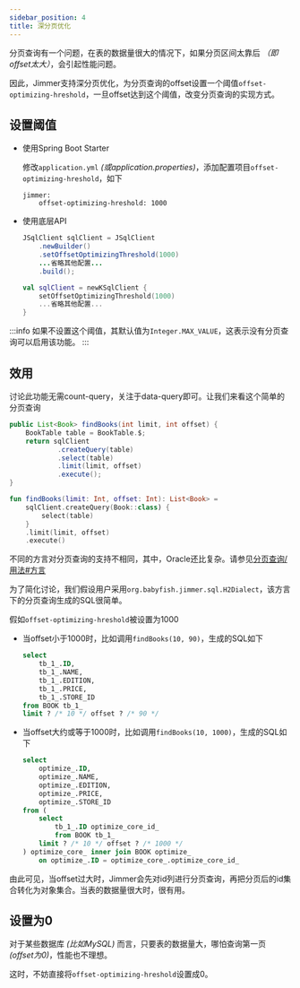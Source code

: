```yaml
---
sidebar_position: 4
title: 深分页优化
---
```



分页查询有一个问题，在表的数据量很大的情况下，如果分页区间太靠后 *（即offset太大）*，会引起性能问题。

因此，Jimmer支持深分页优化，为分页查询的offset设置一个阈值`offset-optimizing-hreshold`，一旦offset达到这个阈值，改变分页查询的实现方式。

## 设置阈值

-   使用Spring Boot Starter

    修改`application.yml` *(或application.properties)*，添加配置项目`offset-optimizing-hreshold`，如下

    ```
    jimmer:
        offset-optimizing-hreshold: 1000
    ```

-   使用底层API

    <Tabs groupId="language">
    <TabItem value="java" label="Java">

    ```java
    JSqlClient sqlClient = JSqlClient
        .newBuilder()
        .setOffsetOptimizingThreshold(1000)
        ...省略其他配置...
        .build();
    ```

    </TabItem>
    <TabItem value="kotlin" label="Kotlin">

    ```kotlin
    val sqlClient = newKSqlClient {
        setOffsetOptimizingThreshold(1000)
        ...省略其他配置...
    }
    ```

    </TabItem>
    </Tabs>

:::info
如果不设置这个阈值，其默认值为`Integer.MAX_VALUE`，这表示没有分页查询可以启用该功能。
:::

## 效用

讨论此功能无需count-query，关注于data-query即可。让我们来看这个简单的分页查询

<Tabs groupId="language">
<TabItem value="java" label="Java">

```java
public List<Book> findBooks(int limit, int offset) {
    BookTable table = BookTable.$;
    return sqlClient
            .createQuery(table)
            .select(table)
            .limit(limit, offset)
            .execute();
}
```

</TabItem>
<TabItem value="kotlin" label="Kotlin">

```kotlin
fun findBooks(limit: Int, offset: Int): List<Book> =
    sqlClient.createQuery(Book::class) {
        select(table)
    }
    .limit(limit, offset)
    .execute()
```

</TabItem>
</Tabs>


不同的方言对分页查询的支持不相同，其中，Oracle还比复杂。请参见[分页查询/用法#方言](./usage#方言)

为了简化讨论，我们假设用户采用`org.babyfish.jimmer.sql.H2Dialect`，该方言下的分页查询生成的SQL很简单。

假如`offset-optimizing-hreshold`被设置为1000

-   当offset小于1000时，比如调用`findBooks(10, 90)`，生成的SQL如下

    ```sql
    select
        tb_1_.ID,
        tb_1_.NAME,
        tb_1_.EDITION,
        tb_1_.PRICE,
        tb_1_.STORE_ID
    from BOOK tb_1_
    limit ? /* 10 */ offset ? /* 90 */
    ```


-   当offset大约或等于1000时，比如调用`findBooks(10, 1000)`，生成的SQL如下
  
    ```sql
    select
        optimize_.ID,
        optimize_.NAME,
        optimize_.EDITION,
        optimize_.PRICE,
        optimize_.STORE_ID
    from (
        select
            tb_1_.ID optimize_core_id_
            from BOOK tb_1_
        limit ? /* 10 */ offset ? /* 1000 */
    ) optimize_core_ inner join BOOK optimize_
        on optimize_.ID = optimize_core_.optimize_core_id_
    ```

由此可见，当offset过大时，Jimmer会先对id列进行分页查询，再把分页后的id集合转化为对象集合。当表的数据量很大时，很有用。

## 设置为0

对于某些数据库 *(比如MySQL)* 而言，只要表的数据量大，哪怕查询第一页 *(offset为0)*，性能也不理想。

这时，不妨直接将`offset-optimizing-hreshold`设置成0。
